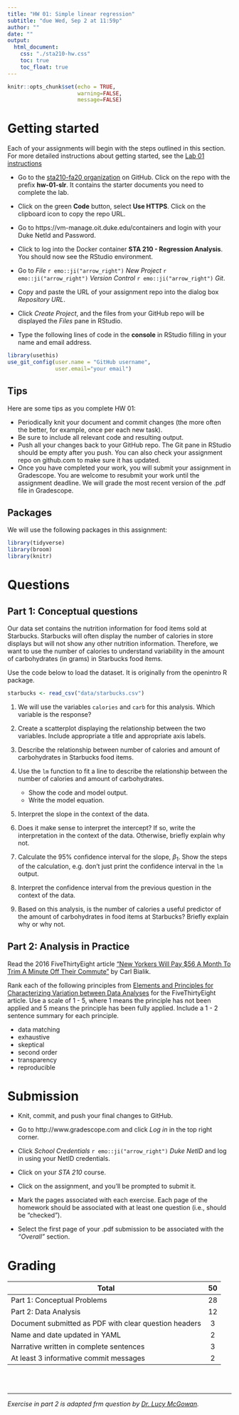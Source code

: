 ```yaml
---
title: "HW 01: Simple linear regression"
subtitle: "due Wed, Sep 2 at 11:59p"
author: ""
date: ""
output: 
  html_document:
    css: "./sta210-hw.css"
    toc: true
    toc_float: true
---
```


```r
knitr::opts_chunk$set(echo = TRUE,
                      warning=FALSE,
                      message=FALSE)
```

# Getting started

Each of your assignments will begin with the steps outlined in this section. For more detailed instructions about getting started, see the [Lab 01 instructions](https://sta210-fa20.netlify.app/labs/lab-01-practice-r.html)

- Go to the [sta210-fa20 organization](http://www.github.com/sta210-fa20) on GitHub. Click on the repo with the prefix **hw-01-slr**. It contains the starter documents you need to complete the lab.

- Click on the green **Code** button, select **Use HTTPS**. Click on the clipboard icon to copy the repo URL.

- Go to https://vm-manage.oit.duke.edu/containers and login with your Duke NetId and Password.

- Click to log into the Docker container **STA 210 - Regression Analysis**. You should now see the RStudio environment. 

- Go to *File* `r emo::ji("arrow_right")` *New Project* `r emo::ji("arrow_right")` *Version Control* `r emo::ji("arrow_right")` *Git*. 

- Copy and paste the URL of your assignment repo into the dialog box *Repository URL*. 

- Click *Create Project*, and the files from your GitHub repo will be displayed the *Files* pane in RStudio. 

- Type the following lines of code in the **console** in RStudio filling in your name and email address.

```r
library(usethis)
use_git_config(user.name = "GitHub username", 
               user.email="your email")
```

## Tips

Here are some tips as you complete HW 01:

- Periodically knit your document and commit changes (the more often the better, for example, once per each new task).
- Be sure to include all relevant code and resulting output.
- Push all your changes back to your GitHub repo. The Git pane in RStudio should be empty after you push. You can also check your assignment repo on github.com to make sure it has updated.
- Once you have completed your work, you will submit your assignment in Gradescope. You are welcome to resubmit your work until the assignment deadline. We will grade the most recent version of the .pdf file in Gradescope.

## Packages 

We will use the following packages in this assignment: 

```r
library(tidyverse)
library(broom)
library(knitr)
```

# Questions

## Part 1: Conceptual questions

Our data set contains the nutrition information for food items sold at Starbucks. Starbucks will often display the number of calories in store displays but will not show any other nutrition information. Therefore, we want to use the number of calories to understand variability in the amount of carbohydrates (in grams) in Starbucks food items. 

Use the code below to load the dataset. It is originally from the openintro R package.

```r
starbucks <- read_csv("data/starbucks.csv")
```


1. We will use the variables `calories` and `carb` for this analysis. Which variable is the response?

1. Create a scatterplot displaying the relationship between the two variables. Include appropriate a title and appropriate axis labels. 

1. Describe the relationship between number of calories and amount of carbohydrates in Starbucks food items.

1. Use the `lm` function to fit a line to describe the relationship between the number of calories and amount of carbohydrates. 
    - Show the code and model output. 
    - Write the model equation. 

1. Interpret the slope in the context of the data. 

1. Does it make sense to interpret the intercept? If so, write the interpretation in the context of the data. Otherwise, briefly explain why not. 

1. Calculate the 95% confidence interval for the slope, $\beta_1$. Show the steps of the calculation, e.g. don't just print the confidence interval in the `lm` output. 

1. Interpret the confidence interval from the previous question in the context of the data. 

1. Based on this analysis, is the number of calories a useful predictor of the amount of carbohydrates in food items at Starbucks? Briefly explain why or why not.


## Part 2: Analysis in Practice

Read the 2016 FiveThirtyEight article ["New Yorkers Will Pay $56 A Month To Trim A Minute Off Their Commute"](https://fivethirtyeight.com/features/new-yorkers-will-pay-56-a-month-to-trim-a-minute-off-their-commute/) by Carl Bialik. 

Rank each of the following principles from  [Elements and Principles for Characterizing Variation between Data Analyses](https://arxiv.org/pdf/1903.07639.pdf) for the FiveThirtyEight article. Use a scale of 1 - 5, where 1 means the principle has not been applied and 5 means the principle has been fully applied. Include a 1 - 2 sentence summary for each principle.  

- data matching
- exhaustive
- skeptical
- second order
- transparency
- reproducible

# Submission

- Knit, commit, and push your final changes to GitHub.  


- Go to http://www.gradescope.com and click *Log in* in the top right corner. 

- Click *School Credentials* `r emo::ji("arrow_right")` *Duke NetID* and log in using your NetID credentials.

- Click on your *STA 210* course. 

- Click on the assignment, and you'll be prompted to submit it.

- Mark the pages associated with each exercise. Each page of the homework should be associated with at least one question (i.e., should be "checked"). 

- Select the first page of your .pdf submission to be associated with the *"Overall"* section.

# Grading

| **Total** | **50** |
|-------------------------------------------------------------|:--:|
| Part 1: Conceptual Problems | 28 |
| Part 2: Data Analysis | 12 |
| Document submitted as PDF with clear question headers 	| 3 | 
| Name and date updated in YAML 	| 2 |
| Narrative written in complete sentences | 3 	|
| At least 3 informative commit messages 	| 2 |

<br><br>

<hr>

*Exercise in part 2 is adapted frm question by  [Dr. Lucy McGowan](https://github.com/sta-212-f19/website).*
